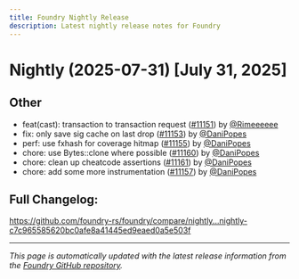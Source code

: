 ```yaml
---
title: Foundry Nightly Release
description: Latest nightly release notes for Foundry
---
```


# Nightly (2025-07-31) [July 31, 2025]


## Other

- feat(cast): transaction to transaction request ([#11151](https://github.com/foundry-rs/foundry/pull/11151)) by [@Rimeeeeee](https://github.com/Rimeeeeee)
- fix: only save sig cache on last drop ([#11153](https://github.com/foundry-rs/foundry/pull/11153)) by [@DaniPopes](https://github.com/DaniPopes)
- perf: use fxhash for coverage hitmap ([#11155](https://github.com/foundry-rs/foundry/pull/11155)) by [@DaniPopes](https://github.com/DaniPopes)
- chore: use Bytes::clone where possible ([#11160](https://github.com/foundry-rs/foundry/pull/11160)) by [@DaniPopes](https://github.com/DaniPopes)
- chore: clean up cheatcode assertions ([#11161](https://github.com/foundry-rs/foundry/pull/11161)) by [@DaniPopes](https://github.com/DaniPopes)
- chore: add some more instrumentation ([#11157](https://github.com/foundry-rs/foundry/pull/11157)) by [@DaniPopes](https://github.com/DaniPopes)

## Full Changelog:
 https://github.com/foundry-rs/foundry/compare/nightly...nightly-c7c965585620bc0afe8a41445ed9eaed0a5e503f

---

*This page is automatically updated with the latest release information from the [Foundry GitHub repository](https://github.com/foundry-rs/foundry/releases).*
